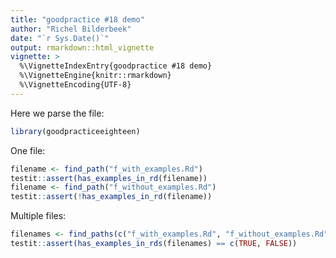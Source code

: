```yaml
---
title: "goodpractice #18 demo"
author: "Richel Bilderbeek"
date: "`r Sys.Date()`"
output: rmarkdown::html_vignette
vignette: >
  %\VignetteIndexEntry{goodpractice #18 demo}
  %\VignetteEngine{knitr::rmarkdown}
  %\VignetteEncoding{UTF-8}
---
```


Here we parse the file:

```r
library(goodpracticeeighteen)
```

One file:

```r
filename <- find_path("f_with_examples.Rd")
testit::assert(has_examples_in_rd(filename))
filename <- find_path("f_without_examples.Rd")
testit::assert(!has_examples_in_rd(filename))
```

Multiple files:

```r
filenames <- find_paths(c("f_with_examples.Rd", "f_without_examples.Rd"))
testit::assert(has_examples_in_rds(filenames) == c(TRUE, FALSE))
```

